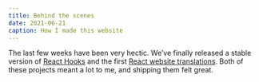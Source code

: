 ```yaml
---
title: Behind the scenes
date: 2021-06-21
caption: How I made this website
---
```


The last few weeks have been very hectic. We’ve finally released a stable version of [React Hooks](https://reactjs.org/blog/2019/02/06/react-v16.8.0.html) and the first [React website translations](https://reactjs.org/blog/2019/02/23/is-react-translated-yet.html). Both of these projects meant a lot to me, and shipping them felt great.